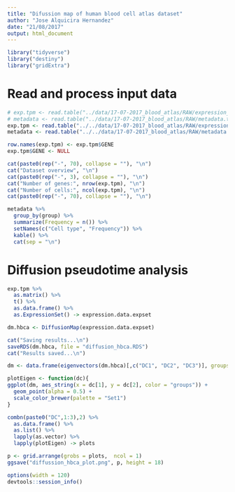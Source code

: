 ```yaml
---
title: "Difussion map of human blood cell atlas dataset"
author: "Jose Alquicira Hernandez"
date: "21/08/2017"
output: html_document
---
```


```r
library("tidyverse")
library("destiny")
library("gridExtra")
```

# Read and process input data

```r
# exp.tpm <- read.table("../data/17-07-2017_blood_atlas/RAW/expression_matrix_tpm.txt", header = TRUE, sep = "\t")
# metadata <- read.table("../data/17-07-2017_blood_atlas/RAW/metadata.txt", header = TRUE, sep = "\t", skip = 1)
exp.tpm <- read.table("../../data/17-07-2017_blood_atlas/RAW/expression_matrix_tpm.txt", header = TRUE, sep = "\t")
metadata <- read.table("../../data/17-07-2017_blood_atlas/RAW/metadata.txt", header = TRUE, sep = "\t", skip = 1)
```

```r
row.names(exp.tpm) <- exp.tpm$GENE
exp.tpm$GENE <- NULL
```

```r
cat(paste0(rep("-", 70), collapse = ""), "\n")
cat("Dataset overview", "\n")
cat(paste0(rep("-", 3), collapse = ""), "\n")
cat("Number of genes:", nrow(exp.tpm), "\n")
cat("Number of cells:", ncol(exp.tpm), "\n")
cat(paste0(rep("-", 70), collapse = ""), "\n")
```


```r
metadata %>%
  group_by(group) %>% 
  summarize(Frequency = n()) %>%
  setNames(c("Cell type", "Frequency")) %>%
  kable() %>% 
  cat(sep = "\n")
```

# Diffusion pseudotime analysis

```r
exp.tpm %>% 
  as.matrix() %>% 
  t() %>% 
  as.data.frame() %>% 
  as.ExpressionSet() -> expression.data.expset
```

```r
dm.hbca <- DiffusionMap(expression.data.expset)
```

```r
cat("Saving results...\n")
saveRDS(dm.hbca, file = "diffusion_hbca.RDS")
cat("Results saved...\n")
```

```r
dm <- data.frame(eigenvectors(dm.hbca)[,c("DC1", "DC2", "DC3")], groups = metadata$group)
```

```r
plotEigen <- function(dc){
ggplot(dm, aes_string(x = dc[1], y = dc[2], color = "groups")) +
  geom_point(alpha = 0.5) +
  scale_color_brewer(palette = "Set1")
}

combn(paste0("DC",1:3),2) %>% 
  as.data.frame() %>% 
  as.list() %>% 
  lapply(as.vector) %>% 
  lapply(plotEigen) -> plots
```

```r
p <- grid.arrange(grobs = plots,  ncol = 1)
ggsave("diffussion_hbca_plot.png", p, height = 18)
```

```r
options(width = 120)
devtools::session_info()
```
